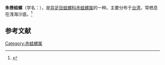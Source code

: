{{Speciesbox
| name = 朱唇蛙螺
| image = Bufonaria crumena 01.JPG
| image_width = 
| genus = Bufonaria
| species = crumena
| authority = (Lamarck, 1816)
}}
'''朱唇蛙螺'''（学名：''{{lang|la|Bufonaria crumena}}''），是[[异足目|异足目]][[蛙螺科|蛙螺科]][[赤蛙螺属|赤蛙螺属]]的一种。主要分布于[[台湾|台湾]]，常栖息在浅海沙底。<ref>{{cite web|url=http://shell.sinica.edu.tw/chinese/shellbase_detail.php?science_no=780|title=国际贝库：朱唇蛙螺|publisher=台湾贝类资料库|accessdate=2009-08-11}}</ref>

== 参考文献 ==
{{reflist|2}}
{{Taxonbar|from=Q4986019}}

[[Category:赤蛙螺属|Category:赤蛙螺属]]